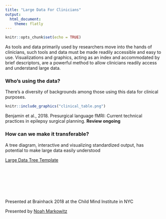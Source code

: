 ```yaml
---
title: "Large Data For Clinicians"
output: 
  html_document: 
    theme: flatly
---
```


```r
knitr::opts_chunk$set(echo = TRUE)
```

As tools and data primarily used by researchers move into the hands of clinicians, such tools and data must be made readily accessible and easy to use. Visualizations and graphics, acting as an index and accommodated by brief descriptors, are a powerful method to allow clinicians readily access and understand large data.

### Who's using the data?

There's a diversity of backgrounds among those using this data for clinical purposes.

```r
knitr::include_graphics("clinical_table.png")
```

Benjamin et al., 2018. Presurgical language fMRI: Current technical practices in epilepsy surgical planning. **Review ongoing**

### How can we make it transferable?

A tree diagram, interactive and visualizing standardized output, has potential to make large data easily understood

[Large Data Tree Template](BIDS_Tree_Template_Horizontal.html)
\
\
\
\
\
\
\

Presented at Brainhack 2018 at the Child Mind Institute in NYC

Presented by [Noah Markowitz](noahb.markowitz@gmail.com)
